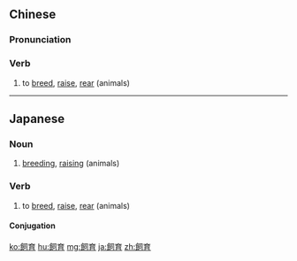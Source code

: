 {{also|饲育}}
==Chinese==
{{zh-forms|s=饲育}}

===Pronunciation===
{{zh-pron
|m=sìyù
|c=zi4 juk6
|cat=v
}}

===Verb===
{{zh-verb}}

# to [[breed]], [[raise]], [[rear]] (animals)

----

==Japanese==
{{ja-kanjitab|し|いく|yomi=on}}

===Noun===
{{ja-noun|し.いく}}

# [[breeding]], [[raising]] (animals)

===Verb===
{{ja-verb-suru|tr=trans|し.いく}}

# to [[breed]], [[raise]], [[rear]] (animals)

====Conjugation====
{{ja-suru|し.いく}}

[[ko:飼育]]
[[hu:飼育]]
[[mg:飼育]]
[[ja:飼育]]
[[zh:飼育]]
